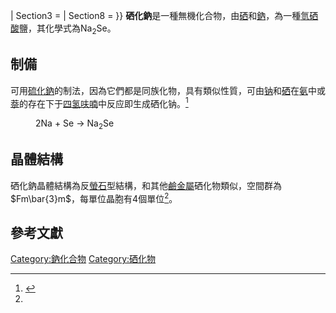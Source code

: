 {{Chembox
| verifiedrevid = 389332111
| ImageFile = Sodium-selenide-unit-cell-1992-CM-3D-balls.png
|  ImageSize = 
|  ImageAlt = 硒化鈉
| ImageFile2 = Na2Se-powder.jpg
| IUPACName = sodium selenide
| PIN = 
| OtherNames = 
| Section1 = {{Chembox Identifiers
| CASNo = 1313-85-5
| CASNo_Ref = {{cascite|correct|??}}
|  PubChem  =  
|  SMILES  =
|  EINECS  =  215-212-0
|  ChEBI_Ref  = {{ebicite|changed|EBI}}|  ChEBI  =  77773
|  InChI  =  1S/2Na.Se/q2*+1;-2
}}
| Section2 = {{Chembox Properties
|   Formula = Na<sub>2</sub>Se
|   MolarMass = 124.94 
|  Appearance = [[無定形體|無定形]][[固體|固體]]
|  Density = 2.62 g cm<sup>−3</sup><ref name="CRC">{{ cite book | isbn= 9781420090840 | title = [[CRC_Handbook_of_Chemistry_and_Physics|CRC Handbook of Chemistry and Physics]] | edition = 90th | editor = David R. Lide }}</ref><ref name='Lax'>Jean D'Ans, Ellen Lax: ''Taschenbuch für Chemiker und Physiker. 3. Elemente, anorganische Verbindungen und Materialien, Minerale, Band 3.'' 4. Auflage, Springer, 1997, ISBN 978-3-540-60035-0, S. 692 ({{Google Buch|ID=oWjEKDnsJgEC|Seite=692}}).</ref>
|  MeltingPt = >875 °C
|  BoilingPt = 
|  Solubility = 水解 }}
| Section3 = {{Chembox Hazards
|  MainHazards = 
|  FlashPt = 
|  Autoignition = }}
| Section8 = {{Chembox Related
|   OtherCations = [[硒化鋰|硒化鋰]]、[[硒化鉀|硒化鉀]]、[[硒化銣|硒化銣]]、[[硒化銫|硒化銫]]
|   OtherAnions = [[氧化鈉|氧化鈉]]<br />[[硫化鈉|硫化鈉]]<br />[[碲化鈉|碲化鈉]]<br />[[釙化鈉|釙化鈉]]
 }}
}}
'''硒化鈉'''是一種無機化合物，由[[硒|硒]]和[[鈉|鈉]]，為一種[[氫硒酸|氫硒酸]]鹽，其化學式為Na<sub>2</sub>Se。

== 制備 ==
可用[[硫化鈉|硫化鈉]]的制法，因為它們都是同族化物，具有類似性質，可由[[钠|钠]]和[[硒|硒]]在[[氨|氨]]中或[[萘|萘]]的存在下于[[四氢呋喃|四氢呋喃]]中反应即生成硒化钠。<ref>{{cite journal en| author = J.-H. So and P. Boudjouk | title = Hexamethyldisilathiane | editor = N. G. Russell | journal = Inorganic Syntheses | year = 1992 | doi = 10.1002/9780470132609.ch11}}</ref>

: 2Na + Se → Na<sub>2</sub>Se

== 晶體結構 ==
硒化鈉晶體結構為反[[螢石|螢石]]型結構，和其他[[鹼金屬|鹼金屬]]硒化物類似，空間群為<math>Fm\bar{3}m</math>，每單位晶胞有4個單位<ref name="Lax"/>。

== 參考文獻 ==
{{reflist}}

{{無機化合物小作品}}

{{鈉化合物}}
{{硒化物}}

[[Category:鈉化合物|Category:鈉化合物]]
[[Category:硒化物|Category:硒化物]]